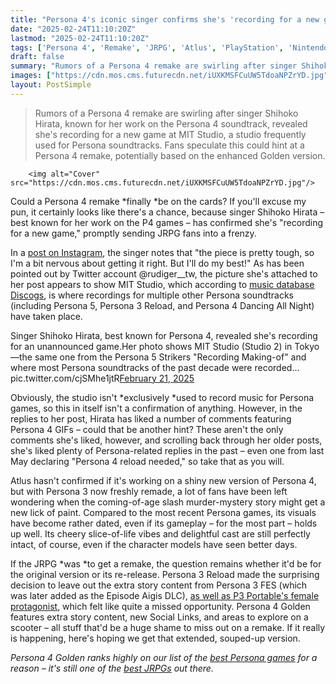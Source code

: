 ```yaml
---
title: "Persona 4's iconic singer confirms she's 'recording for a new game,' leaving JRPG fans wondering if a remake is finally on the cards"
date: "2025-02-24T11:10:20Z"
lastmod: "2025-02-24T11:10:20Z"
tags: ['Persona 4', 'Remake', 'JRPG', 'Atlus', 'PlayStation', 'Nintendo Switch', 'Xbox', 'PC']
draft: false
summary: "Rumors of a Persona 4 remake are swirling after singer Shihoko Hirata, known for her work on the Persona 4 soundtrack, revealed she's recording for a new game at MIT Studio, a studio frequently used for Persona soundtracks.  Fans speculate this could hint at a Persona 4 remake, potentially based on the enhanced Golden version."
images: ["https://cdn.mos.cms.futurecdn.net/iUXKMSFCuUW5TdoaNPZrYD.jpg"]
layout: PostSimple
---
```

> Rumors of a Persona 4 remake are swirling after singer Shihoko Hirata, known for her work on the Persona 4 soundtrack, revealed she's recording for a new game at MIT Studio, a studio frequently used for Persona soundtracks.  Fans speculate this could hint at a Persona 4 remake, potentially based on the enhanced Golden version.


        <img alt="Cover" src="https://cdn.mos.cms.futurecdn.net/iUXKMSFCuUW5TdoaNPZrYD.jpg"/>
        
Could a Persona 4 remake *finally *be on the cards? If you'll excuse my pun, it certainly looks like there's a chance, because singer Shihoko Hirata – best known for her work on the P4 games – has confirmed she's "recording for a new game," promptly sending JRPG fans into a frenzy.

In a [<u>post on Instagram</u>](https://www.instagram.com/p/DGVB6EqJkDs/), the singer notes that "the piece is pretty tough, so I'm a bit nervous about getting it right. But I'll do my best!" As has been pointed out by Twitter account @rudiger__tw, the picture she's attached to her post appears to show MIT Studio, which according to [<u>music database Discogs</u>](https://www.discogs.com/label/302118-Mit-Studio?genre=Stage+%26+Screen&page=1&searchParam=persona), is where recordings for multiple other Persona soundtracks (including Persona 5, Persona 3 Reload, and Persona 4 Dancing All Night) have taken place.

Singer Shihoko Hirata, best known for Persona 4, revealed she's recording for an unannounced game.Her photo shows MIT Studio (Studio 2) in Tokyo—the same one from the Persona 5 Strikers "Recording Making-of" and where most Persona soundtracks of the past decade were recorded... pic.twitter.com/cjSMhe1jtR[February 21, 2025](https://twitter.com/cantworkitout/status/1892915679851958733)

Obviously, the studio isn't *exclusively *used to record music for Persona games, so this in itself isn't a confirmation of anything. However, in the replies to her post, Hirata has liked a number of comments featuring Persona 4 GIFs – could that be another hint? These aren't the only comments she's liked, however, and scrolling back through her older posts, she's liked plenty of Persona-related replies in the past – even one from last May declaring "Persona 4 reload needed," so take that as you will.

Atlus hasn't confirmed if it's working on a shiny new version of Persona 4, but with Persona 3 now freshly remade, a lot of fans have been left wondering when the coming-of-age slash murder-mystery story might get a new lick of paint. Compared to the most recent Persona games, its visuals have become rather dated, even if its gameplay – for the most part – holds up well. Its cheery slice-of-life vibes and delightful cast are still perfectly intact, of course, even if the character models have seen better days.

If the JRPG *was *to get a remake, the question remains whether it'd be for the original version or its re-release. Persona 3 Reload made the surprising decision to leave out the extra story content from Persona 3 FES (which was later added as the Episode Aigis DLC), [<u>as well as P3 Portable's female protagonist</u>](https://www.gamesradar.com/games/persona/persona-3-reload-producer-apologizes-for-the-third-time-for-excluding-portables-female-protagonist-reiterates-its-likely-never-happening-for-the-jrpg-remake/), which felt like quite a missed opportunity. Persona 4 Golden features extra story content, new Social Links, and areas to explore on a scooter – all stuff that'd be a huge shame to miss out on a remake. If it really is happening, here's hoping we get that extended, souped-up version.

*Persona 4 Golden ranks highly on our list of the *[<u><em>best Persona games</em></u>](https://www.gamesradar.com/best-persona-games/)* for a reason – it's still one of the *[<u><em>best JRPGs</em></u>](https://www.gamesradar.com/best-jrpgs/)* out there.*
        